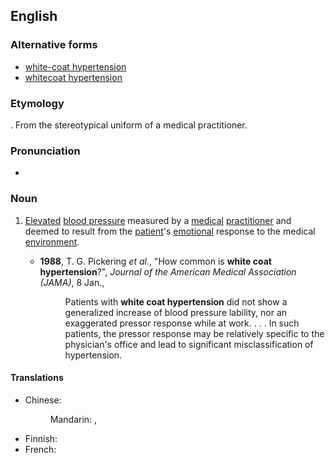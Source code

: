 {{also|white-coat hypertension|whitecoat hypertension}}
==English==
{{wikipedia}}

===Alternative forms===
* [[white-coat hypertension]]
* [[whitecoat hypertension]]

===Etymology===
{{compound|en|white coat|hypertension}}.
From the stereotypical uniform of a medical practitioner.

===Pronunciation===
* {{audio|en|En-au-white coat hypertension.ogg|Audio (AU)}}

===Noun===
{{en-noun|-}}

# {{lb|en|medicine|idiomatic}} [[elevate|Elevated]] [[blood pressure]] measured by a [[medical]] [[practitioner]] and deemed to result from the [[patient]]'s [[emotional]] response to the medical [[environment]].
#: {{syn|en|white coat effect|white coat syndrome|white coat high blood pressure}}
#* '''1988''', T. G. Pickering ''et al.'', "How common is '''white coat hypertension'''?", ''Journal of the American Medical Association (JAMA)'', 8 Jan.,
#*: Patients with '''white coat hypertension''' did not show a generalized increase of blood pressure lability, nor an exaggerated pressor response while at work. . . . In such patients, the pressor response may be relatively specific to the physician's office and lead to significant misclassification of hypertension.

====Translations====
{{trans-top|elevated blood pressure}}
* Chinese:
*: Mandarin: {{t|cmn|白大衣高血壓}}, {{t|cmn|白大衣高血压|tr=báidàyī gāoxuèyā}}
{{trans-mid}}
* Finnish: {{t|fi|valkotakkiverenpaine}}
* French: {{t-needed|fr}}
{{trans-bottom}}